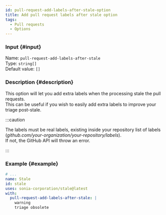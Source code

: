 ```yaml
---
id: pull-request-add-labels-after-stale-option
title: Add pull request labels after stale option
tags:
  - Pull requests
  - Options
---
```


### Input {#input}

Name: `pull-request-add-labels-after-stale`  
Type: `string[]`  
Default value: `[]`

### Description {#description}

This option will let you add extra labels when the processing stale the pull requests.  
This can be useful if you wish to easily add extra labels to improve your triage post-stale.

:::caution

The labels must be real labels, existing inside your repository list of labels (_github.com/your-organization/your-repository/labels_).  
If not, the GitHub API will throw an error.

:::

### Example {#example}

```yml {6-8}
# ...
name: Stale
id: stale
uses: sonia-corporation/stale@latest
with:
  pull-request-add-labels-after-stale: |
    warning
    triage obsolete
```
